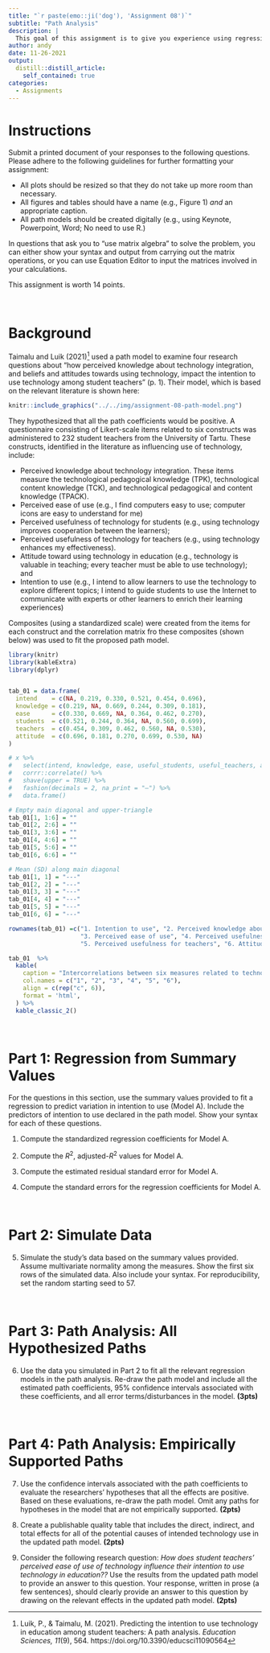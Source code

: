 ```yaml
---
title: "`r paste(emo::ji('dog'), 'Assignment 08')`"
subtitle: "Path Analysis"
description: |
  This goal of this assignment is to give you experience using regression to fit a path model.
author: andy
date: 11-26-2021
output:
  distill::distill_article:
    self_contained: true
categories:
  - Assignments
---
```


# Instructions

Submit a printed document of your responses to the following questions. Please adhere to the following guidelines for further formatting your assignment:

- All plots should be resized so that they do not take up more room than necessary. 
- All figures and tables should have a name (e.g., Figure 1) *and* an appropriate caption.
- All path models should be created digitally (e.g., using Keynote, Powerpoint, Word; No need to use R.)

In questions that ask you to "use matrix algebra" to solve the problem, you can either show your syntax and output from carrying out the matrix operations, or you can use Equation Editor to input the matrices involved in your calculations.

This assignment is worth 14 points.

<br />

# Background

Taimalu and Luik (2021)^[Luik, P., &amp; Taimalu, M. (2021). Predicting the intention to use technology in education among student teachers: A path analysis. *Education Sciences, 11*(9), 564. https://doi.org/10.3390/educsci11090564
] used a path model to examine four research questions about "how perceived knowledge about technology integration, and beliefs and attitudes towards using technology, impact the intention to use technology among student teachers" (p. 1). Their model, which is based on the relevant literature is shown here:

```r
knitr::include_graphics("../../img/assignment-08-path-model.png")
```

They hypothesized that all the path coefficients would be positive. A questionnaire consisting of Likert-scale items related to six constructs was administered to 232 student teachers from the University of Tartu. These constructs, identified in the literature as influencing use of technology, include:

- Perceived knowledge about technology integration. These items measure the technological pedagogical knowledge (TPK), technological content knowledge (TCK), and technological pedagogical and content knowledge (TPACK).
- Perceived ease of use (e.g., I find computers easy to use; computer icons are easy to understand for me)
- Perceived usefulness of technology for students (e.g., using technology improves cooperation between the learners);
- Perceived usefulness of technology for teachers (e.g., using technology enhances my effectiveness). 
- Attitude toward using technology in education (e.g., technology is valuable in teaching; every teacher must be able to use technology); and
- Intention to use (e.g., I intend to allow learners to use the technology to explore different topics; I intend to guide students to use the Internet to communicate with experts or other learners to enrich their learning experiences)

Composites (using a standardized scale) were created from the items for each construct and the correlation matrix fro these composites (shown below) was used to fit the proposed path model. 

```r
library(knitr)
library(kableExtra)
library(dplyr)


tab_01 = data.frame(
  intend    = c(NA, 0.219, 0.330, 0.521, 0.454, 0.696),
  knowledge = c(0.219, NA, 0.669, 0.244, 0.309, 0.181),
  ease      = c(0.330, 0.669, NA, 0.364, 0.462, 0.270),
  students  = c(0.521, 0.244, 0.364, NA, 0.560, 0.699), 
  teachers  = c(0.454, 0.309, 0.462, 0.560, NA, 0.530), 
  attitude  = c(0.696, 0.181, 0.270, 0.699, 0.530, NA)    
)

# x %>% 
#   select(intend, knowledge, ease, useful_students, useful_teachers, attitude) %>%
#   corrr::correlate() %>%
#   shave(upper = TRUE) %>%
#   fashion(decimals = 2, na_print = "—") %>%
#   data.frame()

# Empty main diagonal and upper-triangle           
tab_01[1, 1:6] = ""
tab_01[2, 2:6] = ""
tab_01[3, 3:6] = ""
tab_01[4, 4:6] = ""
tab_01[5, 5:6] = ""
tab_01[6, 6:6] = ""

# Mean (SD) along main diagonal
tab_01[1, 1] = "---"
tab_01[2, 2] = "---"
tab_01[3, 3] = "---"
tab_01[4, 4] = "---"
tab_01[5, 5] = "---"
tab_01[6, 6] = "---"

rownames(tab_01) =c("1. Intention to use", "2. Perceived knowledge about technology integration",
                    "3. Perceived ease of use", "4. Perceived usefulness for students",
                    "5. Perceived usefulness for teachers", "6. Attitude toward using")

tab_01  %>%
  kable(
    caption = "Intercorrelations between six measures related to technology integration collected from student teachers. All measures were standardized to have *M* = 0 and *SD* = 1.",
    col.names = c("1", "2", "3", "4", "5", "6"),
    align = c(rep("c", 6)),
    format = 'html',
  ) %>%
  kable_classic_2()
```


<br />

# Part 1: Regression from Summary Values

For the questions in this section, use the summary values provided to fit a regression to predict variation in intention to use (Model A). Include the predictors of intention to use declared in the path model. Show your syntax for each of these questions.

1. Compute the standardized regression coefficients for Model A.

2. Compute the $R^2$, adjusted-$R^2$ values for Model A.

3. Compute the estimated residual standard error for Model A.

4. Compute the standard errors for the regression coefficients for Model A.


<br />

# Part 2: Simulate Data

5. Simulate the study's data based on the summary values provided. Assume multivariate normality among the measures. Show the first six rows of the simulated data. Also include your syntax. For reproducibility, set the random starting seed to 57.

<br />

# Part 3: Path Analysis: All Hypothesized Paths

6. Use the data you simulated in Part 2 to fit all the relevant regression models in the path analysis. Re-draw the path model and include all the estimated path coefficients, 95% confidence intervals associated with these coefficients, and all error terms/disturbances in the model. **(3pts)**

<br />

# Part 4: Path Analysis: Empirically Supported Paths

7. Use the confidence intervals associated with the path coefficients to evaluate the researchers' hypotheses that all the effects are positive. Based on these evaluations, re-draw the path model. Omit any paths for hypotheses in the model that are not empirically supported. **(2pts)**

8. Create a publishable quality table that includes the direct, indirect, and total effects for all of the potential causes of intended technology use in the updated path model. **(2pts)**

9. Consider the following research question: *How does student teachers' perceived ease of use of technology influence their intention to use technology in education??* Use the results from the updated path model to provide an answer to this question. Your response, written in prose (a few sentences), should clearly provide an answer to this question by drawing on the relevant effects in the updated path model. **(2pts)**



